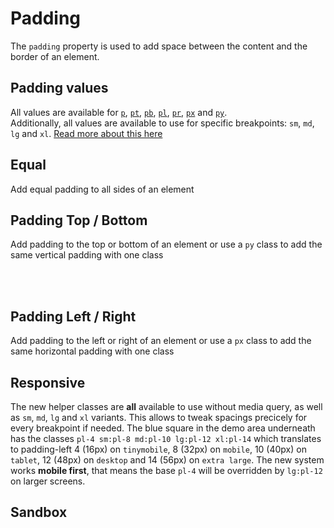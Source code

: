 

# Padding

The `padding` property is used to add space between the content and the border of an element.

## Padding values

All values are available for <a href="#equal">`p`</a>, <a href="#padding-top--bottom">`pt`</a>, <a href="#padding-top--bottom">`pb`</a>, <a href="#padding-left--right">`pl`</a>, <a href="#padding-left--right">`pr`</a>, <a href="#padding-left--right">`px`</a> and <a href="#padding-top--bottom">`py`</a>.<br /> Additionally, all values are available to use for specific breakpoints: `sm`, `md`, `lg` and `xl`. <a href="#responsive">Read more about this here</a>

<Story id="css-utilities-padding--paddings-table" />

## Equal

Add equal padding to all sides of an element

<Story id="css-utilities-padding--padding" />

## Padding Top / Bottom

Add padding to the top or bottom of an element or use a `py` class to add the same vertical padding with one class

<Story id="css-utilities-padding--padding-top" />
<br />
<Story id="css-utilities-padding--padding-bottom" />
<br />
<Story id="css-utilities-padding--padding-y" />

## Padding Left / Right

Add padding to the left or right of an element or use a `px` class to add the same horizontal padding with one class

<div className="flex gap-4">
    <Story id="css-utilities-padding--padding-left" />
    <Story id="css-utilities-padding--padding-right" />
    <Story id="css-utilities-padding--padding-x" />
</div>

## Responsive

The new helper classes are **all** available to use without media query, as well as `sm`, `md`, `lg` and `xl` variants. This allows to tweak spacings precicely for every breakpoint if needed. The blue square in the demo area underneath has the classes `pl-4 sm:pl-8 md:pl-10 lg:pl-12 xl:pl-14` which translates to padding-left 4 (16px) on `tinymobile`, 8 (32px) on `mobile`, 10 (40px) on `tablet`, 12 (48px) on `desktop` and 14 (56px) on `extra large`. The new system works **mobile first**, that means the base `pl-4` will be overridden by `lg:pl-12` on larger screens.

<Resizeme />
<div className="border p-4 rounded bg-weak mb-4" style={{ width: '320px', resize: 'horizontal', overflow: 'auto' }}>
    <Story id="css-utilities-padding--responsive" />
</div>

## Sandbox

<Canvas>
    <Story id="css-utilities-padding--sandbox" />
</Canvas>

<div class="hidden">
    <Primary />
</div>
